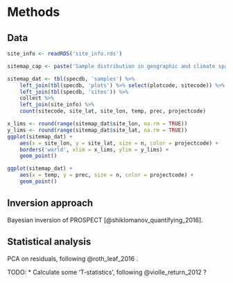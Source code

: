 # Methods

## Data

```r

site_info <- readRDS('site_info.rds')

```

```r

sitemap_cap <- paste('Sample distribution in geographic and climate space')

sitemap_dat <- tbl(specdb, 'samples') %>%
    left_join(tbl(specdb, 'plots') %>% select(plotcode, sitecode)) %>%
    left_join(tbl(specdb, 'sites')) %>%
    collect %>%
    left_join(site_info) %>%
    count(sitecode, site_lat, site_lon, temp, prec, projectcode)

x_lims <- round(range(sitemap_dat$site_lon, na.rm = TRUE))
y_lims <- round(range(sitemap_dat$site_lat, na.rm = TRUE))
ggplot(sitemap_dat) + 
    aes(x = site_lon, y = site_lat, size = n, color = projectcode) +
    borders('world', xlim = x_lims, ylim = y_lims) +
    geom_point()

ggplot(sitemap_dat) + 
    aes(x = temp, y = prec, size = n, color = projectcode) + 
    geom_point()

```

## Inversion approach

Bayesian inversion of PROSPECT [@shiklomanov_quantifying_2016]. 

## Statistical analysis

PCA on residuals, following @roth_leaf_2016 .

TODO:
    * Calculate some 'T-statistics', following @violle_return_2012 ?

